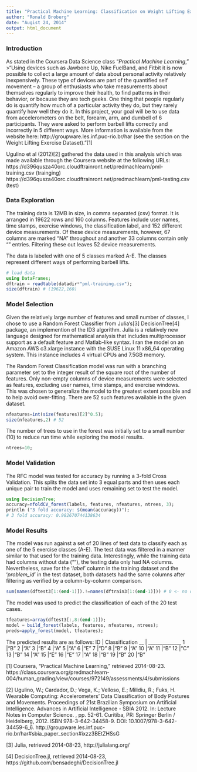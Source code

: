 ---
title: "Practical Machine Learning: Classification on Weight Lifting Exercise Dataset"
author: "Ronald Broberg"
date: "Augist 24, 2014"
output: html_document
---
### Introduction

As stated in the Coursera Data Science class "*Practical Machine Learning*," 
>"Using devices such as Jawbone Up, Nike FuelBand, and Fitbit it is now possible to collect a large amount of data about personal activity relatively inexpensively. These type of devices are part of the quantified self movement – a group of enthusiasts who take measurements about themselves regularly to improve their health, to find patterns in their behavior, or because they are tech geeks. One thing that people regularly do is quantify how much of a particular activity they do, but they rarely quantify how well they do it. In this project, your goal will be to use data from accelerometers on the belt, forearm, arm, and dumbell of 6 participants. They were asked to perform barbell lifts correctly and incorrectly in 5 different ways. More information is available from the website here: http://groupware.les.inf.puc-rio.br/har (see the section on the Weight Lifting Exercise Dataset)."[1]

Ugulino et al (2012)[2] gathered the data used in this analysis which was made available through the Coursera website at the following URLs:
https://d396qusza40orc.cloudftrainront.net/predmachlearn/pml-training.csv (trainging)
https://d396qusza40orc.cloudftrainront.net/predmachlearn/pml-testing.csv (test)

### Data Exploration

The training data is 12MB in size, in comma separated (csv) format. It is arranged in 19622 rows and 160 columns. Features include user names, time stamps, exercise windows, the classification label, and 152 different device measurements. Of these device measurements, however, 67 columns are marked "NA" throughout and another 33 columns contain only "" entries. Filtering these out leaves 52 device measurements.

The data is labeled with one of 5 classes marked A-E. The classes represent different ways of performing barbell lifts.
```{julia eval=FALSE}
# load data
using DataFrames;
dftrain = readtable(datadir*"pml-training.csv");
size(dftrain) # (19622,160)
```
### Model Selection

Given the relatively large number of features and small number of classes, I chose to use a Random Forest Classifier from Julia's[3] DecisionTree[4] package, an implemention of the ID3 algorithm. Julia is a relatively new language designed for mathematical analysis that includes multiprocessor support as a default feature and Matlab-like syntax. I ran the model on an Amazon AWS c3.xlarge instance with the SUSE Linux 11 x86_64 operating system. This instance includes 4 virtual CPUs and 7.5GB memory.

The Random Forest Classification model was run with a branching parameter set to the integer result of the square root of the number of features. Only non-empty columns of device measurements were selected as features, excluding user names, time stamps, and exercise windows. This was chosen to generalize the model to the greatest extent possible and to help avoid over-fitting. There are 52 such features available in the given dataset.
```{julia eval=FALSE}
nfeatures=int(size(features)[2]^0.5);
size(nfeatures,2) # 52
```
The number of trees to use in the forest was initially set to a small number (10) to reduce run time while exploring the model results.
```{julia eval=FALSE}
ntrees=10;
```

### Model Validation

The RFC model was tested for accuracy by running a 3-fold Cross Validation. This splits the data set into 3 equal parts and then uses each unique pair to train the model and uses remaining set to test the model.
```{julia eval=FALSE}
using DecisionTree;
accuracy=nfoldCV_forest(labels, features, nfeatures, ntrees, 3);
println ("3 fold accuracy: $(mean(accuracy))");
# 3 fold accuracy: 0.982670744138634
```

### Model Results

The model was run against a set of 20 lines of test data to classify each as one of the 5 exercise classes (A-E). The test data was filtered in a manner similar to that used for the training data.  Interestingly, while the training data had columns without data (""), the testing data only had NA columns. Nevertheless, save for the '*label*' column in the training dataset and the '*problem_id*' in the test dataset, both datasets had the same columns after filtering as verified by a column-by-column comparison.
```{julia eval=FALSE}
sum(names(dftest3[1:(end-1)]).!=names(dftrain3[1:(end-1)])) # 0 <- no differnces
```
The model was used to predict the classification of each of the 20 test cases.
```{julia eval=FALSE}
tfeatures=array(dftest3[:,8:(end-1)]);
model = build_forest(labels, features, nfeatures, ntrees);
preds=apply_forest(model, tfeatures);
```

The predicted results are as follows:
ID | Classification
__ | ______________
 1 |"B"
 2 |"A"
 3 |"B"
 4 |"A"
 5 |"A"
 6 |"E"
 7 |"D"
 8 |"B"
 9 |"A"
10 |"A"
11 |"B"
12 |"C"
13 |"B"
14 |"A"
15 |"E"
16 |"E"
17 |"A"
18 |"B"
19 |"B"
20 |"B"

[1] Coursera, "Practical Machine Learning," retrieved 2014-08-23.
https://class.coursera.org/predmachlearn-004/human_grading/view/courses/972149/assessments/4/submissions

[2] Ugulino, W.; Cardador, D.; Vega, K.; Velloso, E.; Milidiu, R.; Fuks, H. Wearable Computing: Accelerometers' Data Classification of Body Postures and Movements. Proceedings of 21st Brazilian Symposium on Artificial Intelligence. Advances in Artificial Intelligence - SBIA 2012. In: Lecture Notes in Computer Science. , pp. 52-61. Curitiba, PR: Springer Berlin / Heidelberg, 2012. ISBN 978-3-642-34458-9. DOI: 10.1007/978-3-642-34459-6_6.
http://groupware.les.inf.puc-rio.br/har#sbia_paper_section#ixzz3BEtZHSsG

[3] Julia, retrieved 2014-08-23, http://julialang.org/

[4] DecisionTree.jl, retrieved 2014-08-23, https://github.com/bensadeghi/DecisionTree.jl